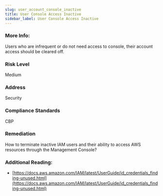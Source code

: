 ```yaml
---
slug: user_account_console_inactive
title: User Console Access Inactive
sidebar_label: User Console Access Inactive
---
```


### More Info:

Users who are infrequent or do not need access to console, their account access should be cleared off.

### Risk Level

Medium

### Address

Security

### Compliance Standards

CBP

### Remediation

How to terminate inactive IAM users and their ability to access AWS resources through the Management Console?

### Additional Reading:

- [https://docs.aws.amazon.com/IAM/latest/UserGuide/id_credentials_finding-unused.html](https://docs.aws.amazon.com/IAM/latest/UserGuide/id_credentials_finding-unused.html) 

